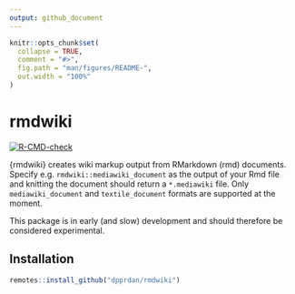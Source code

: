 ```yaml
---
output: github_document
---
```


<!-- README.md is generated from README.Rmd. Please edit that file -->

```r
knitr::opts_chunk$set(
  collapse = TRUE,
  comment = "#>",
  fig.path = "man/figures/README-",
  out.width = "100%"
)
```
# rmdwiki

<!-- badges: start -->
[![R-CMD-check](https://github.com/dpprdan/rmdwiki/workflows/R-CMD-check/badge.svg)](https://github.com/dpprdan/rmdwiki/actions/workflows/check-release.yaml)
<!-- badges: end -->

{rmdwiki} creates wiki markup output from RMarkdown (rmd) documents. Specify e.g. `rmdwiki::mediawiki_document` as the output of your Rmd file and knitting the document should return a `*.mediawiki` file. Only `mediawiki_document` and `textile_document` formats are supported at the moment. 

This package is in early (and slow) development and should therefore be considered experimental.

## Installation

```r
remotes::install_github("dpprdan/rmdwiki")
```

